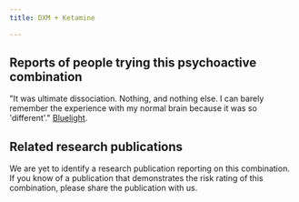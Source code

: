 ---
title: DXM + Ketamine

---

## Reports of people trying this psychoactive combination

"It was ultimate dissociation. Nothing, and nothing else. I can barely remember the experience with my normal brain because it was so 'different'." [Bluelight](https://bluelight.org/xf/threads/heroic-doses-of-dxm-mixed-with-ketamine.571007/).

## Related research publications

We are yet to identify a research publication reporting on this combination. If you know of a publication that demonstrates the risk rating of this combination, please share the publication with us.



